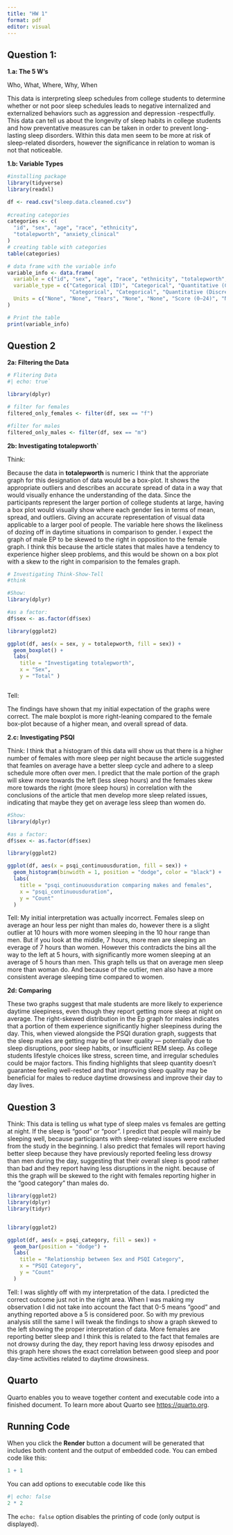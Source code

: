 ```yaml
---
title: "HW 1"
format: pdf
editor: visual
---
```


## Question 1:

**1.a: The 5 W's**

Who, What, Where, Why, When

This data is interpreting sleep schedules from college students to determine whether or not poor sleep schedules leads to negative internalized and externalized behaviors such as aggression and depression -respectfully. This data can tell us about the longevity of sleep habits in college students and how preventative measures can be taken in order to prevent long-lasting sleep disorders. Within this data men seem to be more at risk of sleep-related disorders, however the significance in relation to woman is not that noticeable.

**1.b: Variable Types**

```r
#installing package
library(tidyverse)
library(readxl) 

df <- read.csv("sleep.data.cleaned.csv")
  
#creating categories
categories <- c(
  "id", "sex", "age", "race", "ethnicity",
  "totalepworth", "anxiety_clinical"
)
# creating table with categories
table(categories)

# data frame with the variable info
variable_info <- data.frame(
  variable = c("id", "sex", "age", "race", "ethnicity", "totalepworth", "anxiety_clinical"),
  variable_type = c("Categorical (ID)", "Categorical", "Quantitative (Continuous)", 
                    "Categorical", "Categorical", "Quantitative (Discrete)", "Categorical (Binary)"),
  Units = c("None", "None", "Years", "None", "None", "Score (0–24)", "None (e.g., Yes/No)")
)

# Print the table
print(variable_info)
```

## Question 2

**2a: Filtering the Data**

```r
# Flitering Data 
#| echo: true`

library(dplyr)

# filter for females
filtered_only_females <- filter(df, sex == "f")

#filter for males
filtered_only_males <- filter(df, sex == "m")
```

**2b: Investigating totalepworth\`**

Think:

Because the data in **totalepworth** is numeric I think that the approriate graph for this designation of data would be a box-plot. It shows the appropriate outliers and describes an accurate spread of data in a way that would visually enhance the understanding of the data. Since the participants represent the larger portion of college students at large, having a box plot would visually show where each gender lies in terms of mean, spread, and outliers. Giving an accurate representation of visual data applicable to a larger pool of people. The variable here shows the likeliness of dozing off in daytime situations in comparison to gender. I expect the graph of male EP to be skewed to the right in opposition to the female graph. I think this because the article states that males have a tendency to experience higher sleep problems, and this would be shown on a box plot with a skew to the right in comparision to the females graph.

```r
# Investigating Think-Show-Tell
#think

#Show:
library(dplyr)

#as a factor:
df$sex <- as.factor(df$sex)

library(ggplot2)

ggplot(df, aes(x = sex, y = totalepworth, fill = sex)) +
  geom_boxplot() +
  labs(
    title = "Investigating totalepworth",
    x = "Sex",
    y = "Total" )



```

Tell:

The findings have shown that my initial expectation of the graphs were correct. The male boxplot is more right-leaning compared to the female box-plot because of a higher mean, and overall spread of data.

**2.c: Investigating PSQI**

Think: I think that a histogram of this data will show us that there is a higher number of females with more sleep per night because the article suggested that feamles on average have a better sleep cycle and adhere to a sleep schedule more often over men. I predict that the male portion of the graph will skew more towards the left (less sleep hours) and the females skew more towards the right (more sleep hours) in correlation with the conclusions of the article that men develop more sleep related issues, indicating that maybe they get on average less sleep than women do.

```r
#Show:
library(dplyr)

#as a factor:
df$sex <- as.factor(df$sex)

library(ggplot2)

ggplot(df, aes(x = psqi_continuousduration, fill = sex)) +
  geom_histogram(binwidth = 1, position = "dodge", color = "black") +
  labs(
    title = "psqi_continuousduration comparing makes and females",
    x = "psqi_continuousduration",
    y = "Count"
  ) 

```

Tell: My initial interpretation was actually incorrect. Females sleep on average an hour less per night than males do, however there is a slight outlier at 10 hours with more women sleeping in the 10 hour range than men. But if you look at the middle, 7 hours, more men are sleeping an everage of 7 hours than women. However this contradicts the bins all the way to the left at 5 hours, with significantly more women sleeping at an average of 5 hours than men. This graph tells us that on average men sleep more than woman do. And because of the outlier, men also have a more consistent average sleeping time compared to women.

**2d: Comparing**

These two graphs suggest that male students are more likely to experience daytime sleepiness, even though they report getting more sleep at night on average. The right-skewed distribution in the Ep graph for males indicates that a portion of them experience significantly higher sleepiness during the day. This, when viewed alongside the PSQI duration graph, suggests that the sleep males are getting may be of lower quality — potentially due to sleep disruptions, poor sleep habits, or insufficient REM sleep. As college students lifestyle choices like stress, screen time, and irregular schedules could be major factors. This finding highlights that sleep quantity doesn’t guarantee feeling well-rested and that improving sleep quality may be beneficial for males to reduce daytime drowsiness and improve their day to day lives.

## Question 3

Think: This data is telling us what type of sleep males vs females are getting at night. If the sleep is "good" or "poor". I predict that people will mainly be sleeping well, because participants with sleep-related issues were excluded from the study in the beginning. I also predict that females will report having better sleep because they have previously reported feeling less drowsy than men during the day, suggesting that their overall sleep is good rather than bad and they report having less disruptions in the night. because of this the graph will be skewed to the right with females reporting higher in the "good category" than males do.

```r
library(ggplot2)
library(dplyr)
library(tidyr)


library(ggplot2)

ggplot(df, aes(x = psqi_category, fill = sex)) +
  geom_bar(position = "dodge") +
  labs(
    title = "Relationship between Sex and PSQI Category",
    x = "PSQI Category",
    y = "Count"
  )
```

Tell: I was slightly off with my interpretation of the data. I predicted the correct outcome just not in the right area. When I was making my observation I did not take into account the fact that 0-5 means "good" and anything reported above a 5 is considered poor. So with my previous analysis still the same I will tweak the findings to show a graph skewed to the left showing the proper interpretation of data. More females are reporting better sleep and I think this is related to the fact that females are not drowsy during the day, they report having less drwosy episodes and this graph here shows the exact correlation between good sleep and poor day-time activities related to daytime drowsiness.

## Quarto

Quarto enables you to weave together content and executable code into a finished document. To learn more about Quarto see <https://quarto.org>.

## Running Code

When you click the **Render** button a document will be generated that includes both content and the output of embedded code. You can embed code like this:

```r
1 + 1
```

You can add options to executable code like this

```r
#| echo: false
2 * 2
```

The `echo: false` option disables the printing of code (only output is displayed).
